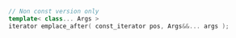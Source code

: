 ```cpp
// Non const version only
template< class... Args >
iterator emplace_after( const_iterator pos, Args&&... args );
```
